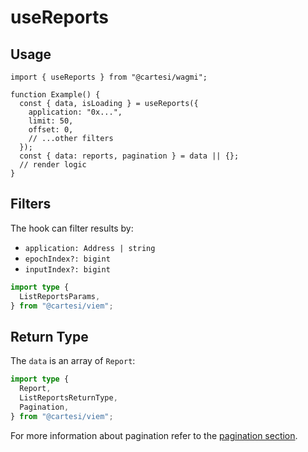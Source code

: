 # useReports

## Usage

```tsx twoslash
import { useReports } from "@cartesi/wagmi";

function Example() {
  const { data, isLoading } = useReports({
    application: "0x...",
    limit: 50,
    offset: 0,
    // ...other filters
  });
  const { data: reports, pagination } = data || {};
  // render logic
}
```

## Filters

The hook can filter results by:

- `application: Address | string`
- `epochIndex?: bigint`
- `inputIndex?: bigint`

```ts twoslash
import type {
  ListReportsParams,
} from "@cartesi/viem";
```

## Return Type

The `data` is an array of `Report`:

```ts twoslash
import type {
  Report,
  ListReportsReturnType,
  Pagination,
} from "@cartesi/viem";
```

For more information about pagination refer to the [pagination section](/wagmi#index).

